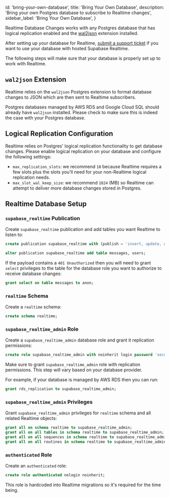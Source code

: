 
  id: 'bring-your-own-database',
  title: 'Bring Your Own Database',
  description: 'Bring your own Postgres database to subscribe to Realtime changes',
  sidebar_label: 'Bring Your Own Database',
}

Realtime Database Changes works with any Postgres database that has logical replication enabled and the [wal2json](https://github.com/eulerto/wal2json) extension installed.

<Admonition type="note">

After setting up your database for Realtime, [submit a support ticket](https://supabase.com/dashboard/support/new) if you want to use your database with hosted Supabase Realtime.

</Admonition>

The following steps will make sure that your database is properly set up to work with Realtime.

## `wal2json` Extension

Realtime relies on the `wal2json` Postgres extension to format database changes to JSON which are then sent to Realtime subscribers.

Postgres databases managed by AWS RDS and Google Cloud SQL should already have `wal2json` installed.
Please check to make sure this is indeed the case with your Postgres database.

## Logical Replication Configuration

Realtime relies on Postgres' logical replication functionality to get database changes. Please enable logical replication on your database and configure the following settings:

- `max_replication_slots`: we recommend `10` because Realtime requires a few slots plus the slots you'll need for your non-Realtime logical replication needs.
- `max_slot_wal_keep_size`: we recommend `1024` (MB) so Realtime can attempt to deliver more database changes stored in Postgres.

## Realtime Database Setup

### `supabase_realtime` Publication

Create `supabase_realtime` publication and add tables you want Realtime to listen to:

```sql
create publication supabase_realtime with (publish = 'insert, update, delete');

alter publication supabase_realtime add table messages, users;
```

<Admonition type="tip">

If the payload contains a `401 Unauthorized` then you will need to grant `select` privileges to the table for the database role you want to authorize to receive database changes:

```sql
grant select on table messages to anon;
```

</Admonition>

### `realtime` Schema

Create a `realtime` schema:

```sql
create schema realtime;
```

### `supabase_realtime_admin` Role

Create a `supabase_realtime_admin` database role and grant it replication permissions:

```sql
create role supabase_realtime_admin with noinherit login password 'secure-password';
```

Make sure to grant `supabase_realtime_admin` role with replication permissions. This step will vary based on your database provider.

For example, if your database is managed by AWS RDS then you can run:

```sql
grant rds_replication to supabase_realtime_admin;
```

### `supabase_realtime_admin` Privileges

Grant `supabase_realtime_admin` privileges for `realtime` schema and all related Realtime objects:

```sql
grant all on schema realtime to supabase_realtime_admin;
grant all on all tables in schema realtime to supabase_realtime_admin;
grant all on all sequences in schema realtime to supabase_realtime_admin;
grant all on all routines in schema realtime to supabase_realtime_admin;
```

### `authenticated` Role

Create an `authenticated` role:

```sql
create role authenticated nologin noinherit;
```

<Admonition type="note">

This role is hardcoded into Realtime migrations so it's required for the time being.

</Admonition>


